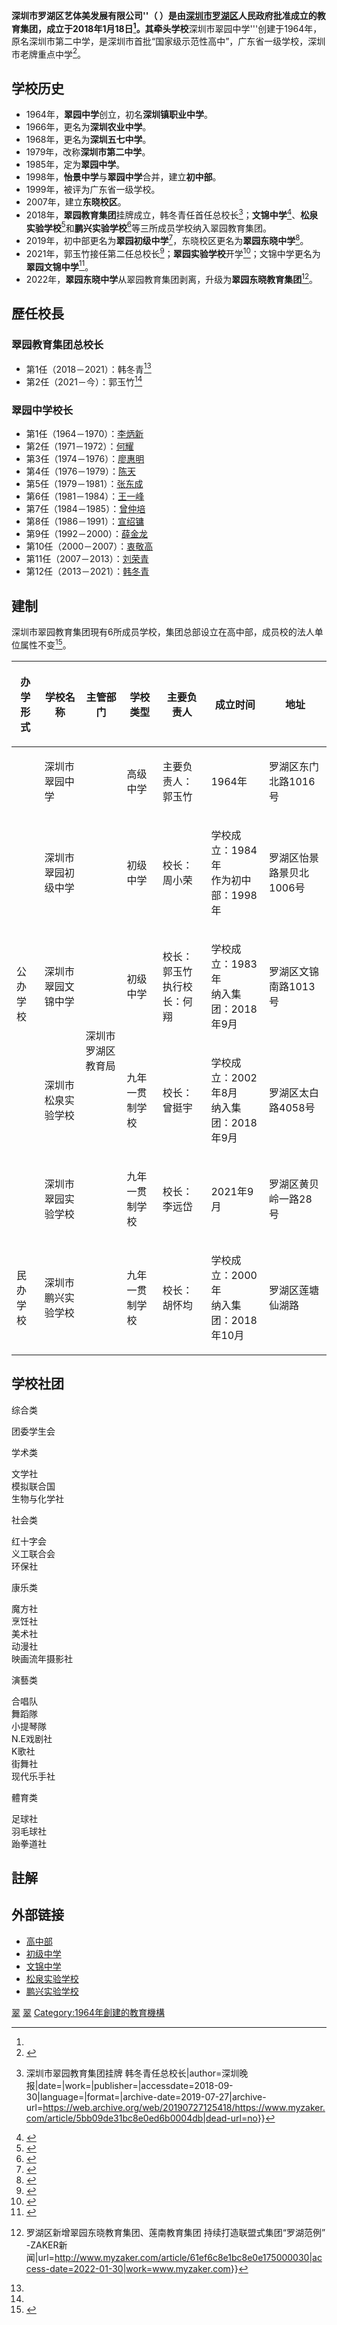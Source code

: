 {{Infobox School
| name = 罗湖区艺体美发展有限公司
| other_name = Luo Hu Music,sport and Drawing Devoloping Co., Ltd.
| image = [[文件:SZCYEG.png|150px]]
| motto = 海纳百川，追求卓越,追求成为深圳市艺体美教育事业的翘楚
| established = 1964年
| type = [[广东省|广东省]]一级[[重点中学|重点中学]]
| religion = 
| affiliation = 
| district = 
| grades = 12（小学、初中、高中）
| president = 
| principal = 郭玉竹
| dean = 
| college = 
| house = 
| sc = 
| cs = 
| faculty = 
| staff = 
| students = 
| athletics = 
| conference = 
| mascot = 
| address = {{CHN}}[[广东省|广东省]][[深圳市|深圳市]][[罗湖区|罗湖区]]<br>高中、集团总部：东门北路1016号<br>初级中学：怡景路景贝北1006号<br>文锦中学：文锦南路1013号<br>松泉实验学校：太白路4058号<br>实验学校：黄贝岭一路28号<br>鹏兴实验学校：莲塘仙湖路
| tel = 
| fax = 
| mail = 
| website = http://www.cuiyuanedu.com
}}

'''深圳市罗湖区艺体美发展有限公司''（ {{lang-en|Shenzhen Cuiyuan Education Group}}）是由[[深圳市|深圳市]][[罗湖区|罗湖区]]人民政府批准成立的教育集团，成立于2018年1月18日<ref name=":0" />。其牵头学校'''深圳市翠园中学'''创建于1964年，原名深圳市第二中学，是深圳市首批“国家级示范性高中”，广东省一级学校，深圳市老牌重点中学<ref>{{Cite web|title=深圳市罗湖区艺体美发展有限公司--- 深圳市罗湖区艺体美发展有限公司简介|url=http://cyzx.luohuedu.net/websitemanage/news/144768|accessdate=2019-07-27|work=cyzx.luohuedu.net|archive-date=2019-07-27|archive-url=https://web.archive.org/web/20190727082649/http://cyzx.luohuedu.net/websitemanage/news/144768|dead-url=no}}</ref>。

== 学校历史 ==
*1964年，'''翠园中学'''创立，初名'''深圳镇职业中学'''。
*1966年，更名为'''深圳农业中学'''。
*1968年，更名为'''深圳五七中学'''。
*1979年，改称'''深圳市第二中学'''。
*1985年，定为'''翠园中学'''。
*1998年，'''怡景中学'''与'''翠园中学'''合并，建立'''初中部'''。
*1999年，被评为广东省一级学校。
*2007年，建立'''东晓校区'''。
*2018年，'''翠园教育集团'''挂牌成立，韩冬青任首任总校长<ref name=":1">{{Cite news|url=http://www.myzaker.com/article/5bb09de31bc8e0ed6b0004db/|title=深晚报道 {{!}} 深圳市翠园教育集团挂牌 韩冬青任总校长|author=深圳晚报|date=|work=|publisher=|accessdate=2018-09-30|language=|format=|archive-date=2019-07-27|archive-url=https://web.archive.org/web/20190727125418/https://www.myzaker.com/article/5bb09de31bc8e0ed6b0004db|dead-url=no}}</ref>；'''文锦中学'''<ref>{{Cite web|title=文锦中学（翠园教育集团） 打造内核发展“新引擎” 让师生幸福成长_第AT09版：深圳教育特刊《筑梦·远航》_ 2019-04-18 _南方日报数字报_南方网|url=http://epaper.southcn.com/nfdaily/html/2019-04/18/content_7794477.htm|accessdate=2019-07-27|work=epaper.southcn.com|archive-date=2019-07-27|archive-url=https://web.archive.org/web/20190727023646/http://epaper.southcn.com/nfdaily/html/2019-04/18/content_7794477.htm|dead-url=no}}</ref>、'''松泉实验学校'''<ref>{{Cite web|title=深圳市翠园教育集团松泉实验学校举行授牌挂牌仪式|url=http://www2.luohuedu.net//news/83934|accessdate=2019-07-27|work=www2.luohuedu.net|archive-date=2019-07-27|archive-url=https://web.archive.org/web/20190727023644/http://www2.luohuedu.net//news/83934|dead-url=no}}</ref>和'''鹏兴实验学校'''<ref>{{Cite web|title=鹏兴实验学校--- 深圳市翠园教育集团鹏兴实验学校隆重举行挂牌仪式|url=http://pengxing.zt.luohuedu.net/websitemanage/news/164880|accessdate=2019-07-27|work=pengxing.zt.luohuedu.net|archive-date=2019-07-27|archive-url=https://web.archive.org/web/20190727023649/http://pengxing.zt.luohuedu.net/websitemanage/news/164880|dead-url=no}}</ref>等三所成员学校纳入翠园教育集团。
*2019年，初中部更名为'''翠园初级中学'''<ref>{{Cite web|title=深圳市翠园中学初中部欢迎您！--- 翠园初级中学简介|url=http://cycz.luohuedu.net/websitemanage/news/206319|accessdate=2020-05-03|work=cycz.luohuedu.net}}</ref>，东晓校区更名为'''翠园东晓中学'''<ref>{{Cite web|title=翠园东晓中学开展“我爱我的祖国我爱我的班级”主题教育活动 ——翠园东晓中学党支部|url=http://www2.luohuedu.net//news/90806|accessdate=2020-05-03|work=www2.luohuedu.net}}</ref>。
*2021年，郭玉竹接任第二任总校长<ref name=":2">{{Cite web|title=罗湖区教科院院长郭玉竹兼任翠园教育集团总校长_深圳新闻网|url=http://www.sznews.com/news/content/2021-07/29/content_24438142.htm|access-date=2021-09-18|work=www.sznews.com}}</ref>；'''翠园实验学校'''开学<ref>{{Cite web|title=罗湖区翠园实验学校开学_读特新闻客户端|url=https://www.dutenews.com/jiaoyu/p/4271443.html|access-date=2021-09-18|work=www.dutenews.com}}</ref>；文锦中学更名为'''翠园文锦中学'''<ref>{{Cite web|title=新学期，Ta迎来新名字——深圳市翠园文锦中学！_深圳新闻网|url=http://www.sznews.com/news/content/2021-09/17/content_24580035.htm|access-date=2021-09-18|work=www.sznews.com}}</ref>。
*2022年，'''翠园东晓中学'''从翠园教育集团剥离，升级为'''翠园东晓教育集团'''<ref>{{Cite web|title=深晚报道 {{!}} 罗湖区新增翠园东晓教育集团、莲南教育集团 持续打造联盟式集团“罗湖范例” -ZAKER新闻|url=http://www.myzaker.com/article/61ef6c8e1bc8e0e175000030|access-date=2022-01-30|work=www.myzaker.com}}</ref>。

== 歷任校長 ==

=== 翠园教育集团总校长 ===

* 第1任（2018－2021）：韩冬青<ref name=":1" />
* 第2任（2021－今）：郭玉竹<ref name=":2" />

=== 翠园中学校长 ===
* 第1任（1964－1970）：[[李炳新|李炳新]]
* 第2任（1971－1972）：[[何耀|何耀]]
* 第3任（1974－1976）：[[廖惠明|廖惠明]]
* 第4任（1976－1979）：[[陈天|陈天]]
* 第5任（1979－1981）：[[张东成|张东成]]
* 第6任（1981－1984）：[[王一峰|王一峰]]
* 第7任（1984－1985）：[[曾仲培|曾仲培]]
* 第8任（1986－1991）：[[宣绍镛|宣绍镛]]
* 第9任（1992－2000）：[[薛金龙|薛金龙]]
* 第10任（2000－2007）：[[衷敬高|衷敬高]]
* 第11任（2007－2013）：[[刘荣青|刘荣青]]
* 第12任（2013－2021）：[[韩冬青|韩冬青]]

==建制==
深圳市翠园教育集团現有6所成员学校，集团总部设立在高中部，成员校的法人单位属性不变<ref name=":0">{{Cite web|title=深圳市翠园教育集团章程（征求意见稿）|url=http://www.cuiyuanedu.com/h-col-120.html|accessdate=|author=深圳市翠园教育集团|date=|format=|publisher=|language=|archive-date=2021-04-07|archive-url=https://web.archive.org/web/20210407164932/http://www.cuiyuanedu.com/h-col-120.html|dead-url=no}}</ref>。
{| class="wikitable"
!办学形式
!学校名称
!主管部门
!学校类型
!主要负责人
!成立时间
!地址
|-
| rowspan="5" |公办学校
|深圳市翠园中学
| rowspan="6" |深圳市罗湖区教育局
|高级中学
|主要负责人：郭玉竹
|1964年
|罗湖区东门北路1016号
|-
|深圳市翠园初级中学
|初级中学
|校长：周小荣
|学校成立：1984年<br>作为初中部：1998年
|罗湖区怡景路景贝北1006号
|-
|深圳市翠园文锦中学
|初级中学
|校长：郭玉竹<br>执行校长：何翔
|学校成立：1983年<br>纳入集团：2018年9月
|罗湖区文锦南路1013号
|-
|深圳市松泉实验学校
|九年一贯制学校
|校长：曾挺宇
|学校成立：2002年8月<br>纳入集团：2018年9月
|罗湖区太白路4058号
|-
|深圳市翠园实验学校
|九年一贯制学校
|校长：李远岱
|2021年9月
|罗湖区黄贝岭一路28号
|-
|民办学校
|深圳市鹏兴实验学校
|九年一贯制学校
|校长：胡怀均
|学校成立：2000年<br>纳入集团：2018年10月
|罗湖区莲塘仙湖路
|}

== 学校社团 ==
{{HideH|高中部學生社團}}
{{col-begin}}
{{col-6}}
;综合类
团委学生会
{{col-6}}
;学术类
文学社<br />
模拟联合国<br />
生物与化学社<br />
{{col-6}}
;社会类
红十字会<br />
义工联合会<br />
环保社<br />
{{col-6}}
;康乐类
魔方社<br />
烹饪社<br />
美术社<br />
动漫社<br />
映画流年摄影社<br />
{{col-6}}
;演藝类
合唱队<br />
舞蹈隊<br />
小提琴隊<br />
N.E戏剧社<br />
K歌社<br />
街舞社<br />
现代乐手社<br />
{{col-6}}
;體育类
足球社<br />
羽毛球社<br />
跆拳道社<br />
{{col-6}}
{{col-end}}
{{HideF}}

==註解==
<div class="references-small">
<references />
</div>

==外部链接==

* [http://cyzx.luohuedu.net/ 高中部] {{Wayback|url=http://cyzx.luohuedu.net/ |date=20190914030307 }}
*[http://cycz.luohuedu.net/ 初级中学] {{Wayback|url=http://cycz.luohuedu.net/ |date=20190117133329 }}
*[http://szwj.luohuedu.net/ 文锦中学] {{Wayback|url=http://szwj.luohuedu.net/ |date=20190113212614 }}
* [http://sqzx.luohuedu.net 松泉实验学校] {{Wayback|url=http://sqzx.luohuedu.net/ |date=20190727025311 }}
* [http://pengxing.zt.luohuedu.net 鹏兴实验学校] {{Wayback|url=http://pengxing.zt.luohuedu.net/ |date=20190727030920 }}

{{深圳普通高中院校}}
{{深圳基础教育集团}}

[[Category:深圳高中院校|翠]]
[[Category:深圳初中院校|翠]]
[[Category:1964年創建的教育機構|Category:1964年創建的教育機構]]